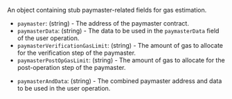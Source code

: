 
An object containing stub paymaster-related fields for gas estimation.

<Tabs>
<TabItem value="v0.7" label="v0.7 and v0.8">

- `paymaster`: (string) - The address of the paymaster contract.
- `paymasterData`: (string) - The data to be used in the `paymasterData` field of the user operation.
- `paymasterVerificationGasLimit`: (string) - The amount of gas to allocate for the verification step
    of the paymaster.
- `paymasterPostOpGasLimit`: (string) - The amount of gas to allocate for the post-operation step of
    the paymaster.

</TabItem>
<TabItem value="v0.6" label="v0.6">

- `paymasterAndData`: (string) - The combined paymaster address and data to be used in the user operation.

</TabItem>
</Tabs>
